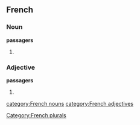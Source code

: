 ==French==

===Noun===
'''passagers''' {{mp}}

#{{masculine plural of|passager}}

===Adjective===
'''passagers''' {{mp}}

#{{masculine plural of|passager}}

[[Category:French plurals]]
[[category:French nouns]]
[[category:French adjectives]]